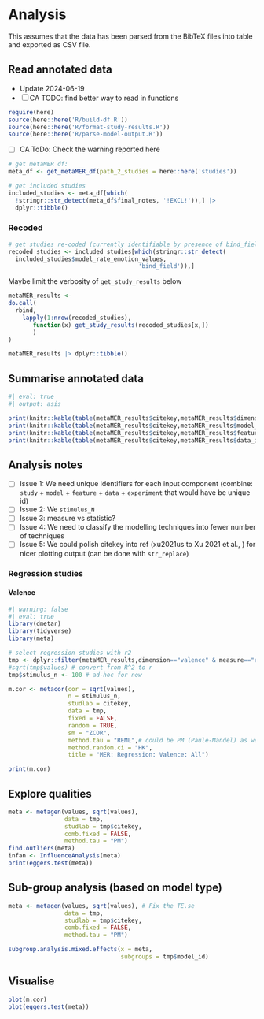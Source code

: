 # Analysis

This assumes that the data has been parsed from the BibTeX files into table and exported as CSV file.

## Read annotated data

- Update 2024-06-19
- [ ] CA TODO: find better way to read in functions

```r
require(here)
source(here::here('R/build-df.R'))
source(here::here('R/format-study-results.R'))
source(here::here('R/parse-model-output.R'))
```

- [ ] CA ToDo: Check the warning reported here

```r
# get metaMER df:
meta_df <- get_metaMER_df(path_2_studies = here::here('studies'))

# get included studies
included_studies <- meta_df[which(
  !stringr::str_detect(meta_df$final_notes, '!EXCL!')),] |> 
  dplyr::tibble()

```
### Recoded


```r
# get studies re-coded (currently identifiable by presence of bind_field.)
recoded_studies <- included_studies[which(stringr::str_detect(
  included_studies$model_rate_emotion_values,
                                     'bind_field')),] 

```

Maybe limit the verbosity of `get_study_results` below

```r
metaMER_results <-
do.call(
  rbind,
    lapply(1:nrow(recoded_studies),
       function(x) get_study_results(recoded_studies[x,])
       )
) 

metaMER_results |> dplyr::tibble()

```


## Summarise annotated data

```r
#| eval: true
#| output: asis

print(knitr::kable(table(metaMER_results$citekey,metaMER_results$dimension)))
print(knitr::kable(table(metaMER_results$citekey,metaMER_results$model_id)))
print(knitr::kable(table(metaMER_results$citekey,metaMER_results$feature_id)))
print(knitr::kable(table(metaMER_results$citekey,metaMER_results$data_id)))

```


## Analysis notes

- [ ] Issue 1: We need unique identifiers for each input component (combine: `study` + `model` + `feature` + `data` + `experiment` that would have be unique id)
- [ ] Issue 2: We `stimulus_N`
- [ ] Issue 3: measure vs statistic?
- [ ] Issue 4: We need to classify the modelling techniques into fewer number of techniques
- [ ] Issue 5: We could polish citekey into ref (xu2021us to Xu 2021 et al., ) for nicer plotting output (can be done with `str_replace`)

### Regression studies

#### Valence

```r
#| warning: false
#| eval: true
library(dmetar)
library(tidyverse)
library(meta)

# select regression studies with r2
tmp <- dplyr::filter(metaMER_results,dimension=="valence" & measure=="r2")
#sqrt(tmp$values) # convert from R^2 to r
tmp$stimulus_n <- 100 # ad-hoc for now

m.cor <- metacor(cor = sqrt(values), 
                 n = stimulus_n,
                 studlab = citekey,
                 data = tmp,
                 fixed = FALSE,
                 random = TRUE,
                 sm = "ZCOR",
                 method.tau = "REML",# could be PM (Paule-Mandel) as well
                 method.random.ci = "HK", 
                 title = "MER: Regression: Valence: All")

print(m.cor)
```

## Explore qualities

```r
meta <- metagen(values, sqrt(values), 
                data = tmp, 
                studlab = tmp$citekey, 
                comb.fixed = FALSE, 
                method.tau = "PM")
find.outliers(meta)
infan <- InfluenceAnalysis(meta)
print(eggers.test(meta))

```

## Sub-group analysis (based on model type)

```r

meta <- metagen(values, sqrt(values), # Fix the TE.se 
                data = tmp, 
                studlab = tmp$citekey, 
                comb.fixed = FALSE, 
                method.tau = "PM")

subgroup.analysis.mixed.effects(x = meta, 
                                subgroups = tmp$model_id)
```

## Visualise

```r
plot(m.cor)
plot(eggers.test(meta))

```